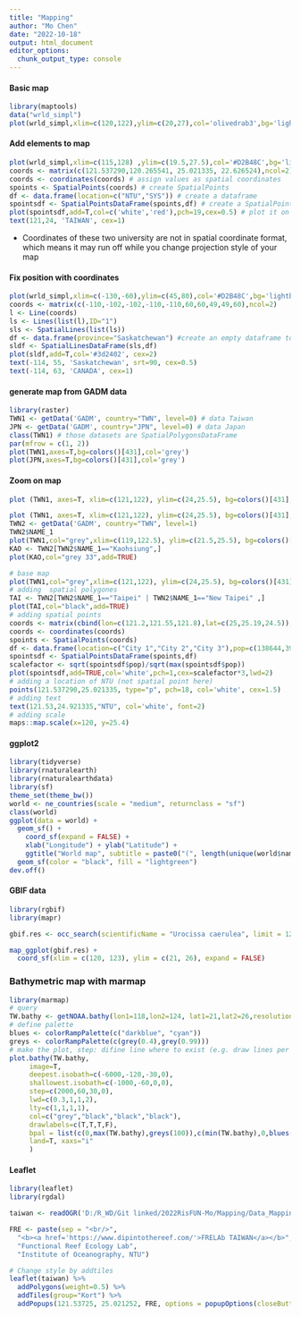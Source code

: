 ```yaml
---
title: "Mapping"
author: "Mo Chen"
date: "2022-10-18"
output: html_document
editor_options: 
  chunk_output_type: console
---
```

#### Basic map
```r
library(maptools)
data("wrld_simpl")
plot(wrld_simpl,xlim=c(120,122),ylim=c(20,27),col='olivedrab3',bg='lightblue')
```

#### Add elements to map
```r
plot(wrld_simpl,xlim=c(115,128) ,ylim=c(19.5,27.5),col='#D2B48C',bg='lightblue') # TW map
coords <- matrix(c(121.537290,120.265541, 25.021335, 22.626524),ncol=2) # NTU and SYS univ. 
coords <- coordinates(coords) # assign values as spatial coordinates
spoints <- SpatialPoints(coords) # create SpatialPoints
df <- data.frame(location=c("NTU","SYS")) # create a dataframe
spointsdf <- SpatialPointsDataFrame(spoints,df) # create a SpatialPointsDataFrame
plot(spointsdf,add=T,col=c('white','red'),pch=19,cex=0.5) # plot it on our map
text(121,24, 'TAIWAN', cex=1)
```

* Coordinates of these two university are not in spatial coordinate format, which means it may run off while you change projection style of your map

#### Fix position with coordinates
```r
plot(wrld_simpl,xlim=c(-130,-60),ylim=c(45,80),col='#D2B48C',bg='lightblue')
coords <- matrix(c(-110,-102,-102,-110,-110,60,60,49,49,60),ncol=2)
l <- Line(coords)
ls <- Lines(list(l),ID="1")
sls <- SpatialLines(list(ls))
df <- data.frame(province="Saskatchewan") #create an empty dataframe to put lines into it.
sldf <- SpatialLinesDataFrame(sls,df)
plot(sldf,add=T,col='#3d2402', cex=2)
text(-114, 55, 'Saskatchewan', srt=90, cex=0.5)
text(-114, 63, 'CANADA', cex=1)
```

#### generate map from GADM data
```r
library(raster)
TWN1 <- getData('GADM', country="TWN", level=0) # data Taiwan
JPN <- getData('GADM', country="JPN", level=0) # data Japan
class(TWN1) # those datasets are SpatialPolygonsDataFrame
par(mfrow = c(1, 2))
plot(TWN1,axes=T,bg=colors()[431],col='grey')
plot(JPN,axes=T,bg=colors()[431],col='grey')
```

#### Zoom on map
```r
plot (TWN1, axes=T, xlim=c(121,122), ylim=c(24,25.5), bg=colors()[431],col='gray')
```

```r
plot (TWN1, axes=T, xlim=c(121,122), ylim=c(24,25.5), bg=colors()[431],col='grey') 
TWN2 <- getData('GADM', country="TWN", level=1)
TWN2$NAME_1
plot(TWN1,col="grey",xlim=c(119,122.5), ylim=c(21.5,25.5), bg=colors()[431], axes=T)
KAO <- TWN2[TWN2$NAME_1=="Kaohsiung",]
plot(KAO,col="grey 33",add=TRUE)
```

```r
# base map
plot(TWN1,col="grey",xlim=c(121,122), ylim=c(24,25.5), bg=colors()[431], axes=T)
# adding  spatial polygones 
TAI <- TWN2[TWN2$NAME_1=="Taipei" | TWN2$NAME_1=="New Taipei" ,]
plot(TAI,col="black",add=TRUE)
# adding spatial points 
coords <- matrix(cbind(lon=c(121.2,121.55,121.8),lat=c(25,25.19,24.5)),ncol=2)
coords <- coordinates(coords)
spoints <- SpatialPoints(coords)
df <- data.frame(location=c("City 1","City 2","City 3"),pop=c(138644,390095,34562))
spointsdf <- SpatialPointsDataFrame(spoints,df)
scalefactor <- sqrt(spointsdf$pop)/sqrt(max(spointsdf$pop))
plot(spointsdf,add=TRUE,col='white',pch=1,cex=scalefactor*3,lwd=2) 
# adding a location of NTU (not spatial point here)
points(121.537290,25.021335, type="p", pch=18, col='white', cex=1.5)
# adding text
text(121.53,24.921335,"NTU", col='white', font=2)
# adding scale
maps::map.scale(x=120, y=25.4)

```

#### ggplot2
```r
library(tidyverse)
library(rnaturalearth)
library(rnaturalearthdata)
library(sf)
theme_set(theme_bw()) 
world <- ne_countries(scale = "medium", returnclass = "sf")
class(world)
ggplot(data = world) +
  geom_sf() +
    coord_sf(expand = FALSE) +
    xlab("Longitude") + ylab("Latitude") +
    ggtitle("World map", subtitle = paste0("(", length(unique(world$name)), " countries)")) +
  geom_sf(color = "black", fill = "lightgreen")
dev.off()
```

#### GBIF data
```r
library(rgbif)
library(mapr)

gbif.res <- occ_search(scientificName = "Urocissa caerulea", limit = 1200)

map_ggplot(gbif.res) +
  coord_sf(xlim = c(120, 123), ylim = c(21, 26), expand = FALSE)
```

### Bathymetric map with marmap
```r
library(marmap)
# query
TW.bathy <- getNOAA.bathy(lon1=118,lon2=124, lat1=21,lat2=26,resolution=1) # don't put too wide / resolution: 1 
# define palette
blues <- colorRampPalette(c("darkblue", "cyan"))
greys <- colorRampPalette(c(grey(0.4),grey(0.99)))
# make the plot, step: difine line where to exist (e.g. draw lines per 2000 meter between -6000 to -1000 meters)
plot.bathy(TW.bathy,
     image=T,
     deepest.isobath=c(-6000,-120,-30,0),
     shallowest.isobath=c(-1000,-60,0,0),
     step=c(2000,60,30,0),
     lwd=c(0.3,1,1,2),
     lty=c(1,1,1,1),
     col=c("grey","black","black","black"), 
     drawlabels=c(T,T,T,F),
     bpal = list(c(0,max(TW.bathy),greys(100)),c(min(TW.bathy),0,blues(100))),
     land=T, xaxs="i"
     )
```

#### Leaflet
```r
library(leaflet)
library(rgdal)

taiwan <- readOGR('D:/R_WD/Git linked/2022RisFUN-Mo/Mapping/Data_Mapping/mapdata202209220943/COUNTY_MOI_1090820.shp', use_iconv=TRUE, encoding='UTF-8')

FRE <- paste(sep = "<br/>",
  "<b><a href='https://www.dipintothereef.com/'>FRELAb TAIWAN</a></b>",
  "Functional Reef Ecology Lab",
  "Institute of Oceanography, NTU")

# Change style by addtiles
leaflet(taiwan) %>%
  addPolygons(weight=0.5) %>%
  addTiles(group="Kort") %>%
  addPopups(121.53725, 25.021252, FRE, options = popupOptions(closeButton = FALSE))
```








